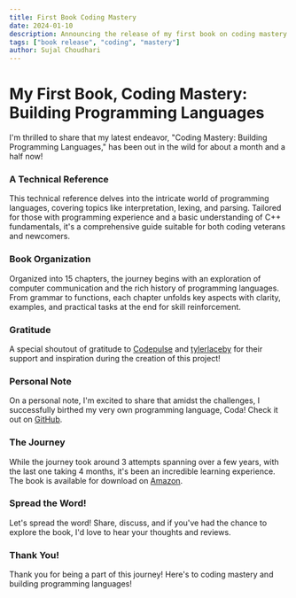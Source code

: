 ```yaml
---
title: First Book Coding Mastery
date: 2024-01-10
description: Announcing the release of my first book on coding mastery.
tags: ["book release", "coding", "mastery"]
author: Sujal Choudhari
---
```


# My First Book, Coding Mastery: Building Programming Languages

I'm thrilled to share that my latest endeavor, "Coding Mastery: Building Programming Languages," has been out in the wild for about a month and a half now!

### A Technical Reference

This technical reference delves into the intricate world of programming languages, covering topics like interpretation, lexing, and parsing. Tailored for those with programming experience and a basic understanding of C++ fundamentals, it's a comprehensive guide suitable for both coding veterans and newcomers.

### Book Organization

Organized into 15 chapters, the journey begins with an exploration of computer communication and the rich history of programming languages. From grammar to functions, each chapter unfolds key aspects with clarity, examples, and practical tasks at the end for skill reinforcement.

### Gratitude

A special shoutout of gratitude to [Codepulse](https://lnkd.in/gCbeHcnT) and [tylerlaceby](https://lnkd.in/g6-rgq5J) for their support and inspiration during the creation of this project!

### Personal Note

On a personal note, I'm excited to share that amidst the challenges, I successfully birthed my very own programming language, Coda! Check it out on [GitHub](https://lnkd.in/gyaU73mT).

### The Journey

While the journey took around 3 attempts spanning over a few years, with the last one taking 4 months, it's been an incredible learning experience. The book is available for download on [Amazon](https://a.co/d/1fkELt0).

### Spread the Word!

Let's spread the word! Share, discuss, and if you've had the chance to explore the book, I'd love to hear your thoughts and reviews.

### Thank You!

Thank you for being a part of this journey! Here's to coding mastery and building programming languages!


